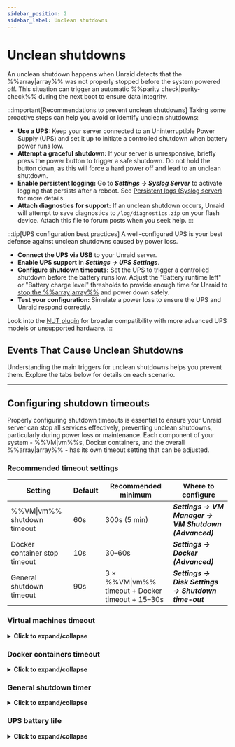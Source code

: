 ```yaml
---
sidebar_position: 2
sidebar_label: Unclean shutdowns
---
```



# Unclean shutdowns

An unclean shutdown happens when Unraid detects that the %%array|array%% was not properly stopped before the system powered off. This situation can trigger an automatic %%parity check|parity-check%% during the next boot to ensure data integrity.

:::important[Recommendations to prevent unclean shutdowns]
Taking some proactive steps can help you avoid or identify unclean shutdowns:

- **Use a UPS:** Keep your server connected to an Uninterruptible Power Supply (UPS) and set it up to initiate a controlled shutdown when battery power runs low.
- **Attempt a graceful shutdown:** If your server is unresponsive, briefly press the power button to trigger a safe shutdown. Do not hold the button down, as this will force a hard power off and lead to an unclean shutdown.
- **Enable persistent logging:** Go to ***Settings → Syslog Server*** to activate logging that persists after a reboot. See [Persistent logs (Syslog server)](../diagnostics/capture-diagnostics-and-logs.mdx#persistent-logs-syslog-server) for more details.
- **Attach diagnostics for support:** If an unclean shutdown occurs, Unraid will attempt to save diagnostics to `/log/diagnostics.zip` on your flash device. Attach this file to forum posts when you seek help.
:::

:::tip[UPS configuration best practices]
A well-configured UPS is your best defense against unclean shutdowns caused by power loss.

- **Connect the UPS via USB** to your Unraid server.
- **Enable UPS support** in ***Settings → UPS Settings***.
- **Configure shutdown timeouts:** Set the UPS to trigger a controlled shutdown before the battery runs low. Adjust the "Battery runtime left" or "Battery charge level" thresholds to provide enough time for Unraid to [stop the %%array|array%%](../../using-unraid-to/manage-storage/array-configuration.mdx#startstop-the-array) and power down safely.
- **Test your configuration:** Simulate a power loss to ensure the UPS and Unraid respond correctly.

Look into the [NUT plugin](https://unraid.net/community/apps/c/plugins/p4?srsltid=AfmBOop675PrJQW4iqb4JBN3GyPpwDDiSmnZReq78t27XyxkFdMX8inO#:~:text=NUT%20%2D%20Network%20UPS%20Tools) for broader compatibility with more advanced UPS models or unsupported hardware.
:::

## Events That Cause Unclean Shutdowns

Understanding the main triggers for unclean shutdowns helps you prevent them. Explore the tabs below for details on each scenario.

<Tabs>
  <TabItem value="power" label="Unexpected power loss" default>
    <UncleanShutdownsPower />
  </TabItem>

  <TabItem value="flash" label="Flash drive failure">
    <UncleanShutdownsFlash />
  </TabItem>

  <TabItem value="terminal" label="Open terminal sessions">
    <UncleanShutdownsTerminal />
  </TabItem>
</Tabs>

---

## Configuring shutdown timeouts

Properly configuring shutdown timeouts is essential to ensure your Unraid server can stop all services effectively, preventing unclean shutdowns, particularly during power loss or maintenance. Each component of your system - %%VM|vm%%s, Docker containers, and the overall %%array|array%% - has its own timeout setting that can be adjusted.

### Recommended timeout settings

| Setting                       | Default | Recommended minimum                              | Where to configure                                   |
| ----------------------------- | ------- | ------------------------------------------------ | ---------------------------------------------------- |
| %%VM\|vm%% shutdown timeout   | 60s     | 300s (5 min)                                     | ***Settings → VM Manager → VM Shutdown (Advanced)*** |
| Docker container stop timeout | 10s     | 30–60s                                           | ***Settings → Docker (Advanced)***                   |
| General shutdown timeout      | 90s     | 3 × %%VM\|vm%% timeout + Docker timeout + 15–30s | ***Settings → Disk Settings → Shutdown time-out***   |

### Virtual machines timeout

<details>
  <summary><strong>Click to expand/collapse</strong></summary>

  Unraid first shuts down all configured virtual machines (%%VMs|vm%%) before stopping Docker containers or the %%array|array%% itself. The VM Shutdown Timeout determines how long Unraid waits for each %%VM|vm%% to shut down gracefully.

  <h4>Where to set</h4>

  - ***Settings → VM Manager → VM Shutdown*** (enable Advanced view)

  <h4>Consider</h4>

  - Windows %%VMs|vm%% may take longer to shut down, especially if updates are pending or the %%VM|vm%% is in sleep/hibernation.
  - If the timeout is too short, %%VMs|vm%% will be force-stopped, risking data loss or corruption.

  <h4>Best practice</h4>

  Set the timeout to at least 300 seconds (5 minutes) for Windows %%VMs|vm%%. Schedule updates to run at boot, not shutdown, to avoid delays.
</details>

### Docker containers timeout

<details>
  <summary><strong>Click to expand/collapse</strong></summary>

  After %%VMs|vm%%, Unraid stops all running Docker containers. The Docker Container Stop Timeout controls how long Unraid waits for each container to exit cleanly.

  <h4>Where to set</h4>

  - ***Settings → Docker*** (enable Advanced view)

  <h4>Consider</h4>

  - Containers are stopped in parallel.
  - Complex containers, or those with large databases, may need more than the default 10 seconds to shut down safely.
  - If the timer expires, containers are force-stopped.

  <h4>Best practice</h4>
  Increase the timeout to 30–60 seconds if you run Docker containers that require additional shutdown time.
</details>

### General shutdown timer

<details>
  <summary><strong>Click to expand/collapse</strong></summary>

  The overall Shutdown time-out is the maximum time Unraid allows for all shutdown processes - %%VM|vm%%s, Docker, and disk operations - before forcing a shutdown.

  <h4>Where to set</h4>

  - ***Settings → Disk Settings → Shutdown time-out***

  <h4>How to calculate</h4>

  Add up your %%VM|vm%% and Docker timeouts, then add 15–30 seconds for disk unmounting and other processes.

  - Example: `3 × ***VM Shutdown timeout*** + ***Docker stop timeout*** + 15–30 seconds`

  <h4>Best practice</h4>
  Set this timer high enough to cover your slowest shutdown scenario, especially if you have many drives or a large %%array|array%%.
</details>

### UPS battery life

<details>
  <summary><strong>Click to expand/collapse</strong></summary>

  Your UPS must provide enough runtime to allow all shutdown timers to expire before the server loses power.

  <h4>Where to set</h4>

  - ***Settings → UPS Settings*** (see **Runtime left** with all disks spun up)

  <h4>Consider</h4>

  - The UPS should trigger a shutdown early enough to allow the full shutdown sequence to complete.
  - If the battery runs out before shutdown completes, you risk an unclean shutdown and possible data loss.

  <h4>Best practice</h4>

  Test your UPS by simulating a power outage and confirming that Unraid shuts down cleanly with time to spare.
</details>
